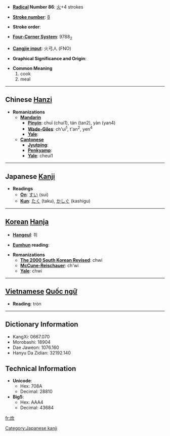 * '''[[Wiktionary:Chinese radical index| Radical]] Number 86''': [[Wiktionary:Chinese radical index 火|火]]+4 strokes

* '''[[Wiktionary:Chinese total strokes index|Stroke number]]''': [[Wiktionary:Chinese total strokes index 8|8]]

* '''Stroke order''': 

* '''[[Wiktionary:Chinese four corner index|Four-Corner System]]''': 9788<sub>2</sub>

* '''[[Wiktionary:Chinese Cangjie index|Cangjie input]]''': 火弓人 (FNO)

* '''Graphical Significance and Origin''': 

* '''Common Meaning'''
*#cook
*# meal


----

== Chinese [[Hanzi]] ==

* '''Romanizations'''
** '''[[Mandarin]]'''
*** '''[[Pinyin]]''': chuī (chui1), tán (tan2), yàn (yan4)
*** '''[[Wade-Giles]]''': ch'ui<sup>1</sup>, t'an<sup>2</sup>, yen<sup>4</sup>
*** '''[[Yale]]''': 
** '''[[Cantonese]]'''
*** '''[[Jyutping]]''':
*** '''[[Penkyamp]]''': 
*** '''[[Yale]]''': cheui1


----

== Japanese [[Kanji]] ==

* '''Readings'''
** '''[[On]]''': [[すい]] (sui)
** '''[[Kun]]''': [[たく]] (taku), [[かしぐ]] (kashigu)



----

== [[Korean]] [[Hanja]] ==

* '''[[Hangeul]]''': 취

* '''[[Eumhun]] reading''': 

* '''Romanizations'''
** '''[[The 2000 South Korean Revised Romanization|The 2000 South Korean Revised]]''': chwi
** '''[[McCune-Reischauer]]''': ch'wi
** '''[[Yale]]''': chwi


----

== [[Vietnamese]] [[Quốc ngữ]] ==

* '''Reading''': tròn

----

== Dictionary Information ==

* KangXi: 0667.070
* Morobashi: 18904
* Dae Jaweon: 1076.160
* Hanyu Da Zidian: 32192.140

== Technical Information ==

* '''Unicode''':
** Hex: 708A
** Decimal: 28810
* '''Big5''':
** Hex: AAA4
** Decimal: 43684

[[Category:Japanese kanji]]

[[fr:炊]]